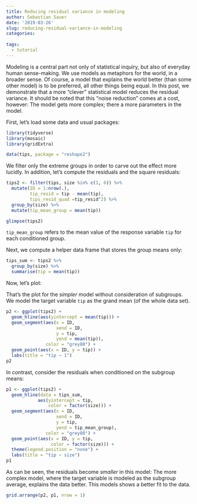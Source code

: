 ```yaml
---
title: Reducing residual variance in modeling
author: Sebastian Sauer
date: '2019-03-26'
slug: reducing-residual-variance-in-modeling
categories:
  
tags:
  - tutorial
---
```



Modeling is a central part not only of statistical inquiry, but also of everyday human sense-making. We use models as metaphors for the world, in a broader sense. Of course, a model that explains the world better (than some other model) is to be preferred, all other things being equal. In this post, we demonstrate that a more "clever" statistical model reduces the residual variance. It should be noted that this "noise reduction" comes at a cost, however: The model gets more complex; there a more parameters in the model.


First, let's load some data and usual packages:

```r
library(tidyverse)
library(mosaic)
library(gridExtra)

data(tips, package = "reshape2")
```


We filter only the extreme groups in order to carve out the effect more lucidly. In addition, let's compute the residuals and the square residuals:


```r
tips2 <- filter(tips, size %in% c(1, 6)) %>% 
  mutate(ID = 1:nrow(.),
         tip_resid = tip - mean(tip),
         tips_resid_quad =tip_resid^2) %>% 
  group_by(size) %>% 
  mutate(tip_mean_group = mean(tip))

glimpse(tips2)
```



`tip_mean_group` refers to the mean value of the response variable `tip` for each conditioned group.



Next, we compute a helper data frame that stores the group means only:

```r
tips_sum <- tips2 %>% 
  group_by(size) %>% 
  summarise(tip = mean(tip))
```





Now, let's plot:

That's the plot for the *simpler* model without consideration of subgroups. We model the target variable `tip` as the grand mean (of the whole data set). 

```r

p2 <- ggplot(tips2) +
  geom_hline(aes(yintercept = mean(tip))) +
  geom_segment(aes(x = ID,
                   xend = ID,
                   y = tip,
                   yend = mean(tip)),
               color = "grey80") +
  geom_point(aes(x = ID, y = tip)) +
  labs(title = "tip ~ 1")
p2
```


In contrast, consider the residuals when conditioned on the subgroup means:

```r
p1 <- ggplot(tips2) +
  geom_hline(data = tips_sum,
            aes(yintercept = tip,
                color = factor(size))) +
  geom_segment(aes(x = ID,
                   xend = ID,
                   y = tip,
                   yend = tip_mean_group),
               color = "grey80") +
  geom_point(aes(x = ID, y = tip,
                 color = factor(size))) +
  theme(legend.position = "none") +
  labs(title = "tip ~ size")
p1
```



As can be seen, the residuals become *smaller* in this model: The more complex model, where the target variable is modeled as the subgroup average, explains the data better. This models shows a better fit to the data.

```r


grid.arrange(p2, p1, nrow = 1)
```




